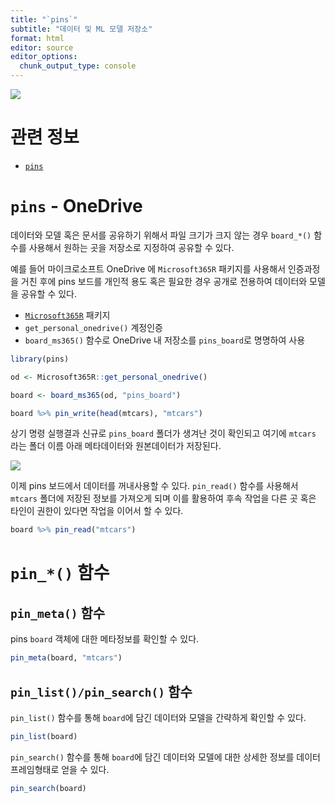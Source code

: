 ```yaml
---
title: "`pins`"
subtitle: "데이터 및 ML 모델 저장소"
format: html
editor: source
editor_options: 
  chunk_output_type: console
---
```


![](fig/pins.png)

# 관련 정보

- [`pins`](https://pins.rstudio.com/)

# `pins` - OneDrive

데이터와 모델 혹은 문서를 공유하기 위해서 파일 크기가 크지 않는 경우 `board_*()` 함수를 사용해서 원하는 곳을 저장소로 지정하여 공유할 수 있다. 

예를 들어 마이크로소프트 OneDrive 에 `Microsoft365R` 패키지를 사용해서 인증과정을 거친 후에 pins 보드를 개인적 용도 혹은 필요한 경우 공개로 전용하여 데이터와 모델을 공유할 수 있다.

- [`Microsoft365R`](https://github.com/Azure/Microsoft365R) 패키지
- `get_personal_onedrive()` 계정인증
- `board_ms365()` 함수로 OneDrive 내 저장소를 `pins_board`로 명명하여 사용

```r
library(pins)

od <- Microsoft365R::get_personal_onedrive()

board <- board_ms365(od, "pins_board")

board %>% pin_write(head(mtcars), "mtcars")
```

상기 명령 실행결과 신규로 `pins_board` 폴더가 생겨난 것이 확인되고 여기에 `mtcars` 라는 폴더 이름 아래 메타데이터와 원본데이터가 저장된다.

![](fig/pins-onedrive.png)

이제 pins 보드에서 데이터를 꺼내사용할 수 있다. `pin_read()` 함수를 사용해서 `mtcars` 폴더에 저장된 정보를 가져오게 되며 이를 활용하여 후속 작업을 다른 곳 혹은 타인이 권한이 있다면 작업을 이어서 할 수 있다.

```r
board %>% pin_read("mtcars")
```


# `pin_*()` 함수

## `pin_meta()` 함수

pins `board` 객체에 대한 메타정보를 확인할 수 있다.

```r
pin_meta(board, "mtcars")
```

## `pin_list()/pin_search()` 함수

`pin_list()` 함수를 통해 `board`에 담긴 데이터와 모델을 간략하게 확인할 수 있다.

```r
pin_list(board)
```

`pin_search()` 함수를 통해 `board`에 담긴 데이터와 모델에 대한 상세한 정보를 데이터프레임형태로 얻을 수 있다.

```r
pin_search(board)
```

